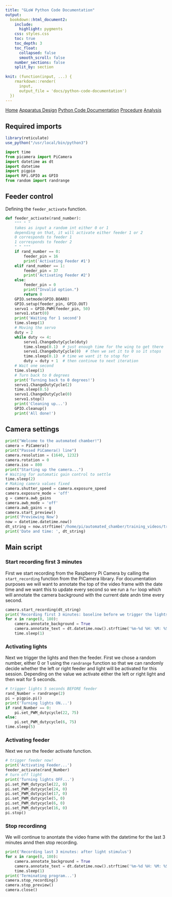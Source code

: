 ```yaml
---
title: "GLoW Python Code Documentation"
output:
  bookdown::html_document2:
    include:
      highlight: pygments
    css: styles.css
    toc: true
    toc_depth: 3
    toc_float: 
      collapsed: false
      smooth_scroll: false
    number_sections: false
    split_by: section
    
knit: (function(input, ...) {
    rmarkdown::render(
      input,
      output_file = 'docs/python-code-documentation')
  })
---
```


<div class="topnav">
  <a href="index.html">Home</a>
   <a href="apparatus-setup.html">Apparatus Design</a>
   <a class="active" href="python-code-documentation.html">Python Code Documentation</a>
  <a href="procedure.html">Procedure</a>
    <a href="analysis.html">Analysis</a>
</div>

## Required imports

```r
library(reticulate)
use_python("/usr/local/bin/python3")
```

```python
import time
from picamera import PiCamera
import datetime as dt
import datetime
import pigpio
import RPi.GPIO as GPIO
from random import randrange
```

## Feeder control

Defining the `feeder_activate` function.

```python
def feeder_activate(rand_number):
    """ " " 
    takes as input a random int either 0 or 1
    depending on that, it will activate either feeder 1 or 2
    0 corresponds to feeder 1
    1 corresponds to feeder 2
    " " """
    if rand_number == 0:
        feeder_pin = 16
        print('Activating Feeder #1')
    elif rand_number == 1:
        feeder_pin = 37
        print('Activating Feeder #2')
    else:
        feeder_pin = 0
        print("Invalid option.")
        return 0
    GPIO.setmode(GPIO.BOARD)
    GPIO.setup(feeder_pin, GPIO.OUT)
    servo1 = GPIO.PWM(feeder_pin, 50)
    servo1.start(0)
    print('Waiting for 1 second')
    time.sleep(1)
    # Moving the servo
    duty = 2
    while duty <= 4:
        servo1.ChangeDutyCycle(duty)
        time.sleep(0.1)  # just enough time for the wing to get there
        servo1.ChangeDutyCycle(0)  # then we set it to 0 so it stops
        time.sleep(0.1)  # time we want it to stop for
        duty = duty + 1  # then continue to next iteration
    # Wait one second
    time.sleep(1)
    # Turn back to 0 degrees
    print('Turning back to 0 degrees!')
    servo1.ChangeDutyCycle(2)
    time.sleep(0.5)
    servo1.ChangeDutyCycle(0)
    servo1.stop()
    print('Cleaning up...')
    GPIO.cleanup()
    print('All done!')
```

## Camera settings

```python
print("Welcome to the automated chamber!")
camera = PiCamera()
print("Passed PiCamera() line")
camera.resolution = (1640, 1232)
camera.rotation = 0
camera.iso = 800
print("Starting up the camera...")
# Waiting for automatic gain control to settle
time.sleep(2)
# Making camera values fixed
camera.shutter_speed = camera.exposure_speed
camera.exposure_mode = 'off'
g = camera.awb_gains
camera.awb_mode = 'off'
camera.awb_gains = g
camera.start_preview()
print('Previewing Now')
now = datetime.datetime.now()
dt_string = now.strftime('/home/pi/automated_chamber/training_videos/train%d%m%Y_%H%M%S.h264')
print('Date and time: ', dt_string)
```

## Main script

### Start recording first 3 minutes

First we start recording from the Raspberry Pi Camera by calling the `start_recording` function from the PiCamera library. For documentation purposes we will want to annotate the top of the video frame with the date time and we want this to update every second so we run a `for` loop which will annotate the camera background with the current date andn time every second.

```python
camera.start_recording(dt_string)
print('Recording first 3 minutes: baseline before we trigger the lights')
for x in range(0, 180):
    camera.annotate_background = True
    camera.annotate_text = dt.datetime.now().strftime('%m-%d %H: %M: %S:')
    time.sleep(1)
```

### Activating lights

Next we trigger the lights and then the feeder. First we chose a random number, either 0 or 1 using the `randrange` function so that we can randomly decide whether the left or right feeder and light will be activated for this session. Depending on the value we activate either the left or right light and then wait for 5 seconds.  

```python
# trigger lights 5 seconds BEFORE feeder
rand_Number = randrange(2)
pi = pigpio.pi()
print('Turning lights ON...')
if rand_Number == 0:
    pi.set_PWM_dutycycle(22, 75)
else:
    pi.set_PWM_dutycycle(6, 75)
time.sleep(5)
```

### Activating feeder

Next we run the feeder activate function. 

```python
# trigger feeder now!
print('Activating Feeder...')
feeder_activate(rand_Number)
# turn off light
print('Turning lights OFF...')
pi.set_PWM_dutycycle(22, 0)
pi.set_PWM_dutycycle(24, 0)
pi.set_PWM_dutycycle(17, 0)
pi.set_PWM_dutycycle(5, 0)
pi.set_PWM_dutycycle(6, 0)
pi.set_PWM_dutycycle(16, 0)
pi.stop()
```


### Stop recordinng

We will continue to anontate the video frame with the datetime for the last 3 minutes annd then stop recording. 


```python
print('Recording last 3 minutes: after light stimulus')
for x in range(0, 180): 
    camera.annotate_background = True
    camera.annotate_text = dt.datetime.now().strftime('%m-%d %H: %M: %S:')
    time.sleep(1)
print('Terminating program...')
camera.stop_recording()
camera.stop_preview()
camera.close()
```

<div class="tocify-extend-page" data-unique="tocify-extend-page" style="height: 0;"></div>

